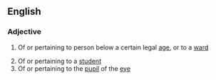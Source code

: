 ==English==

===Adjective===
{{en-adj|-}}

# {{lb|en|legal}} Of or pertaining to person below a certain legal [[age]], or to a [[ward]]
# Of or pertaining to a [[student]]
# Of or pertaining to the [[pupil]] of the [[eye]]